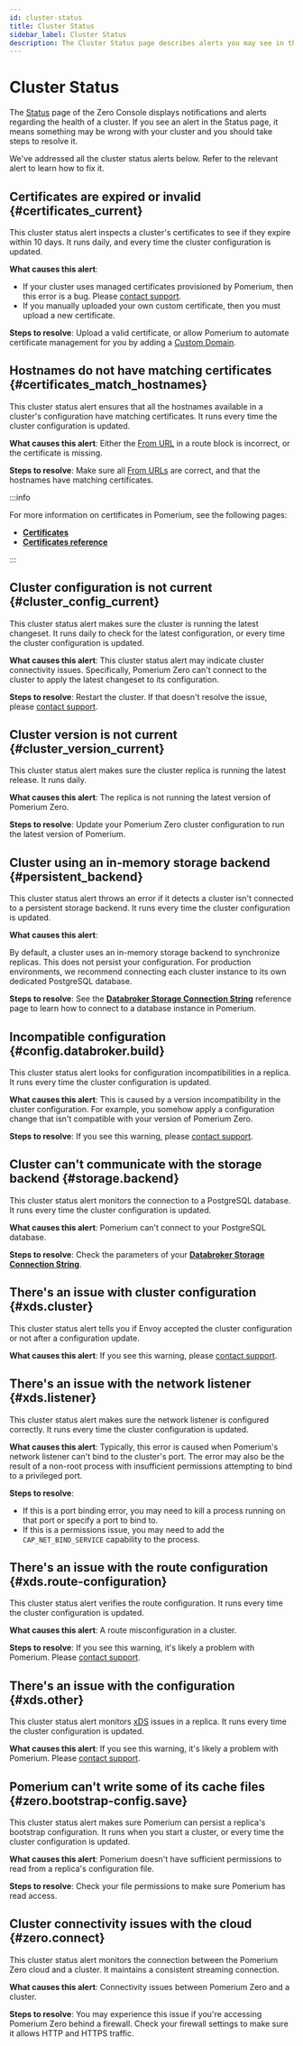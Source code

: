 ```yaml
---
id: cluster-status
title: Cluster Status
sidebar_label: Cluster Status
description: The Cluster Status page describes alerts you may see in the Zero Console regarding your cluster's health, and what you can do to resolve them.
---
```


# Cluster Status

The [Status](https://console.pomerium.app/app/reports/status) page of the Zero Console displays notifications and alerts regarding the health of a cluster. If you see an alert in the Status page, it means something may be wrong with your cluster and you should take steps to resolve it.

We've addressed all the cluster status alerts below. Refer to the relevant alert to learn how to fix it.

## Certificates are expired or invalid {#certificates_current}

This cluster status alert inspects a cluster's certificates to see if they expire within 10 days. It runs daily, and every time the cluster configuration is updated.

**What causes this alert**:

- If your cluster uses managed certificates provisioned by Pomerium, then this error is a bug. Please [contact support](https://discuss.pomerium.com/).
- If you manually uploaded your own custom certificate, then you must upload a new certificate.

**Steps to resolve**: Upload a valid certificate, or allow Pomerium to automate certificate management for you by adding a [Custom Domain](/docs/capabilities/custom-domains).

## Hostnames do not have matching certificates {#certificates_match_hostnames}

This cluster status alert ensures that all the hostnames available in a cluster's configuration have matching certificates. It runs every time the cluster configuration is updated.

**What causes this alert**: Either the [From URL](/docs/reference/routes/from) in a route block is incorrect, or the certificate is missing.

**Steps to resolve**: Make sure all [From URLs](/docs/reference/routes/from) are correct, and that the hostnames have matching certificates.

:::info

For more information on certificates in Pomerium, see the following pages:

- [**Certificates**](/docs/guides/certificates)
- [**Certificates reference**](/docs/reference/certificates)

:::

## Cluster configuration is not current {#cluster_config_current}

This cluster status alert makes sure the cluster is running the latest changeset. It runs daily to check for the latest configuration, or every time the cluster configuration is updated.

**What causes this alert**: This cluster status alert may indicate cluster connectivity issues. Specifically, Pomerium Zero can't connect to the cluster to apply the latest changeset to its configuration.

**Steps to resolve**: Restart the cluster. If that doesn't resolve the issue, please [contact support](https://discuss.pomerium.com/).

## Cluster version is not current {#cluster_version_current}

This cluster status alert makes sure the cluster replica is running the latest release. It runs daily.

**What causes this alert**: The replica is not running the latest version of Pomerium Zero.

**Steps to resolve**: Update your Pomerium Zero cluster configuration to run the latest version of Pomerium.

## Cluster using an in-memory storage backend {#persistent_backend}

This cluster status alert throws an error if it detects a cluster isn't connected to a persistent storage backend. It runs every time the cluster configuration is updated.

**What causes this alert**:

By default, a cluster uses an in-memory storage backend to synchronize replicas. This does not persist your configuration. For production environments, we recommend connecting each cluster instance to its own dedicated PostgreSQL database.

**Steps to resolve**: See the [**Databroker Storage Connection String**](/docs/reference/databroker#databroker-storage-connection-string) reference page to learn how to connect to a database instance in Pomerium.

## Incompatible configuration {#config.databroker.build}

This cluster status alert looks for configuration incompatibilities in a replica. It runs every time the cluster configuration is updated.

**What causes this alert**: This is caused by a version incompatibility in the cluster configuration. For example, you somehow apply a configuration change that isn't compatible with your version of Pomerium Zero.

**Steps to resolve**: If you see this warning, please [contact support](https://discuss.pomerium.com/).

## Cluster can't communicate with the storage backend {#storage.backend}

This cluster status alert monitors the connection to a PostgreSQL database. It runs every time the cluster configuration is updated.

**What causes this alert**: Pomerium can't connect to your PostgreSQL database.

**Steps to resolve**: Check the parameters of your [**Databroker Storage Connection String**](/docs/reference/databroker#databroker-storage-connection-string).

## There's an issue with cluster configuration {#xds.cluster}

This cluster status alert tells you if Envoy accepted the cluster configuration or not after a configuration update.

**What causes this alert**: If you see this warning, please [contact support](https://discuss.pomerium.com/).

## There's an issue with the network listener {#xds.listener}

This cluster status alert makes sure the network listener is configured correctly. It runs every time the cluster configuration is updated.

**What causes this alert**: Typically, this error is caused when Pomerium's network listener can't bind to the cluster's port. The error may also be the result of a non-root process with insufficient permissions attempting to bind to a privileged port.

**Steps to resolve**:

- If this is a port binding error, you may need to kill a process running on that port or specify a port to bind to.
- If this is a permissions issue, you may need to add the `CAP_NET_BIND_SERVICE` capability to the process.

## There's an issue with the route configuration {#xds.route-configuration}

This cluster status alert verifies the route configuration. It runs every time the cluster configuration is updated.

**What causes this alert**: A route misconfiguration in a cluster.

**Steps to resolve**: If you see this warning, it's likely a problem with Pomerium. Please [contact support](https://discuss.pomerium.com/).

## There's an issue with the configuration {#xds.other}

This cluster status alert monitors [xDS](https://www.envoyproxy.io/docs/envoy/latest/api-docs/xds_protocol) issues in a replica. It runs every time the cluster configuration is updated.

**What causes this alert**: If you see this warning, it's likely a problem with Pomerium. Please [contact support](https://discuss.pomerium.com/).

## Pomerium can't write some of its cache files {#zero.bootstrap-config.save}

This cluster status alert makes sure Pomerium can persist a replica's bootstrap configuration. It runs when you start a cluster, or every time the cluster configuration is updated.

**What causes this alert**: Pomerium doesn't have sufficient permissions to read from a replica's configuration file.

**Steps to resolve**: Check your file permissions to make sure Pomerium has read access.

## Cluster connectivity issues with the cloud {#zero.connect}

This cluster status alert monitors the connection between the Pomerium Zero cloud and a cluster. It maintains a consistent streaming connection.

**What causes this alert**: Connectivity issues between Pomerium Zero and a cluster.

**Steps to resolve**: You may experience this issue if you're accessing Pomerium Zero behind a firewall. Check your firewall settings to make sure it allows HTTP and HTTPS traffic.
